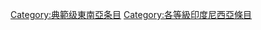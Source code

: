 {{Emptycat}}
{{Articles by Quality|project=東南亞|task_force=yes|parent=東南亞|tf_link=印度尼西亞任務組|topic=印度尼西亞|format=toc}}

[[Category:典範级東南亞条目|Category:典範级東南亞条目]]
[[Category:各等級印度尼西亞條目‎|Category:各等級印度尼西亞條目‎]]